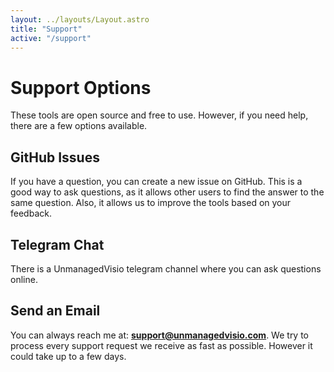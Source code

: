 ```yaml
---
layout: ../layouts/Layout.astro
title: "Support"
active: "/support"
---
```



# Support Options

These tools are open source and free to use.
However, if you need help, there are a few options available.

## GitHub Issues

If you have a question, you can create a new issue on GitHub.
This is a good way to ask questions, as it allows other users to find the answer to the same question.
Also, it allows us to improve the tools based on your feedback.

<LinkButton 
  href="https://github.com/nbelyh/VisioWebTools/issues"
  hrefImage="/github.svg"
  text="Check out GitHub Issues"
/>

## Telegram Chat

There is a UnmanagedVisio telegram channel where you can ask questions online.

<LinkButton 
  href="https://t.me/+w7LQ2F2ckmViYjU0"
  hrefImage="/telegram-logo.svg"
  text="Join Telegram Chat" 
/>

<h2>Send an Email</h2>

You can always reach me at: **[support@unmanagedvisio.com](mailto:support@unmanagedvisio.com)**.
We try to process every support request we receive as fast as possible.
However it could take up to a few days.

<LinkButton 
  href="mailto:support@unmanagedvisio.com" 
  hrefImage="/email-1.svg" 
  text="Send an Email"
/>
